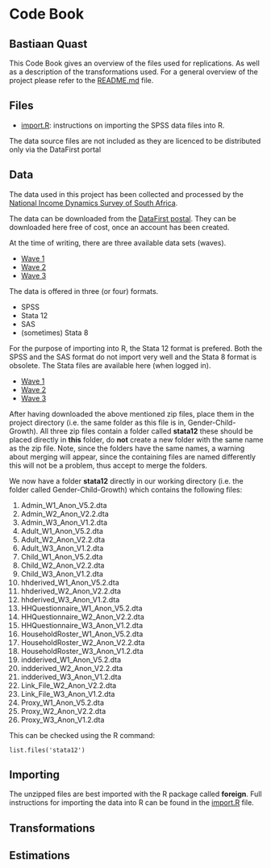 Code Book
========================================================
Bastiaan Quast
--------------------------------------------------------

This Code Book gives an overview of the files used for replications. As well as a description of the transformations used. For a general overview of the project please refer to the [README.md](/README.md) file.

Files
--------------------------------------------------------
* [import.R](/import.R): instructions on importing the SPSS data files into R.


The data source files are not included as they are licenced to be distributed only via the DataFirst portal

Data
--------------------------------------------------------
The data used in this project has been collected and processed by the [National Income Dynamics Survey of South Africa][1].

The data can be downloaded from the [DataFirst postal][2]. They can be downloaded here free of cost, once an account has been created.

At the time of writing, there are three available data sets (waves).

* [Wave 1][3]
* [Wave 2][4]
* [Wave 3][5]

The data is offered in three (or four) formats.

* SPSS
* Stata 12
* SAS
* (sometimes) Stata 8

For the purpose of importing into R, the Stata 12 format is prefered. Both the SPSS and the SAS format do not import very well and the Stata 8 format is obsolete. The Stata files are available here (when logged in).

* [Wave 1][6]
* [Wave 2][7]
* [Wave 3][8]

After having downloaded the above mentioned zip files, place them in the project directory (i.e. the same folder as this file is in, Gender-Child-Growth). All three zip files contain a folder called **stata12** these should be placed directly in **this** folder, do **not** create a new folder with the same name as the zip file. Note, since the folders have the same names, a warning about merging will appear, since the containing files are named differently this will not be a problem, thus accept to merge the folders.

We now have a folder **stata12** directly in our working directory (i.e. the folder called Gender-Child-Growth) which contains the following files:

1. Admin_W1_Anon_V5.2.dta          
2. Admin_W2_Anon_V2.2.dta          
3. Admin_W3_Anon_V1.2.dta          
4. Adult_W1_Anon_V5.2.dta          
5. Adult_W2_Anon_V2.2.dta          
6. Adult_W3_Anon_V1.2.dta          
7. Child_W1_Anon_V5.2.dta          
8. Child_W2_Anon_V2.2.dta          
9. Child_W3_Anon_V1.2.dta          
10. hhderived_W1_Anon_V5.2.dta      
11. hhderived_W2_Anon_V2.2.dta      
12. hhderived_W3_Anon_V1.2.dta      
13. HHQuestionnaire_W1_Anon_V5.2.dta
14. HHQuestionnaire_W2_Anon_V2.2.dta
15. HHQuestionnaire_W3_Anon_V1.2.dta
16. HouseholdRoster_W1_Anon_V5.2.dta
17. HouseholdRoster_W2_Anon_V2.2.dta
18. HouseholdRoster_W3_Anon_V1.2.dta
19. indderived_W1_Anon_V5.2.dta     
20. indderived_W2_Anon_V2.2.dta     
21. indderived_W3_Anon_V1.2.dta     
22. Link_File_W2_Anon_V2.2.dta      
23. Link_File_W3_Anon_V1.2.dta      
24. Proxy_W1_Anon_V5.2.dta          
25. Proxy_W2_Anon_V2.2.dta          
26. Proxy_W3_Anon_V1.2.dta

This can be checked using the R command:

    list.files('stata12')


Importing
--------------------------------------------------------
The unzipped files are best imported with the R package called **foreign**. Full instructions for importing the data into R can be found in the [import.R](/import.R) file.

Transformations
--------------------------------------------------------


Estimations
--------------------------------------------------------




[1]: http://www.nids.uct.ac.za/
[2]: http://www.datafirst.uct.ac.za/dataportal/index.php/catalog/central/about
[3]: http://www.datafirst.uct.ac.za/dataportal/index.php/catalog/451
[4]: http://www.datafirst.uct.ac.za/dataportal/index.php/catalog/452
[5]: http://www.datafirst.uct.ac.za/dataportal/index.php/catalog/453
[6]: http://www.datafirst.uct.ac.za/dataportal/index.php/catalog/451/download/6038
[7]: http://www.datafirst.uct.ac.za/dataportal/index.php/catalog/452/download/6001
[8]: http://www.datafirst.uct.ac.za/dataportal/index.php/catalog/453/download/6052